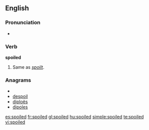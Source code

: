==English==

===Pronunciation===
* {{rhymes|ɔɪld}}

===Verb===
'''spoiled'''

# Same as ''[[spoilt]]''. {{past of|[[spoil]]}}

===Anagrams===
* {{alphagram|deilops}}
* [[despoil#English|despoil]]
* [[diploës#English|diploës]]
* [[dipoles#English|dipoles]]

[[es:spoiled]]
[[fr:spoiled]]
[[gl:spoiled]]
[[hu:spoiled]]
[[simple:spoiled]]
[[te:spoiled]]
[[vi:spoiled]]